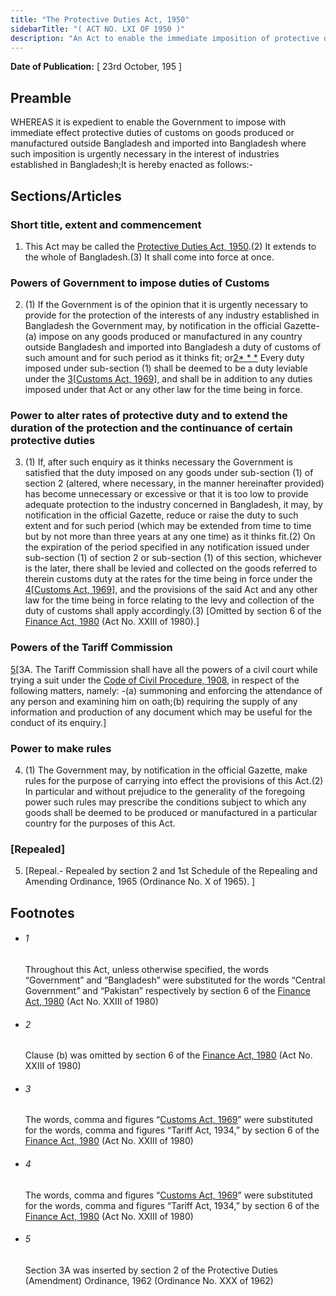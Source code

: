 ```yaml
---
title: "The Protective Duties Act, 1950"
sidebarTitle: "( ACT NO. LXI OF 1950 )"
description: "An Act to enable the immediate imposition of protective duties of customs on imported goods. 1♣"
---
```


**Date of Publication:** [ 23rd October, 195 ]

## Preamble

WHEREAS it is expedient to enable the Government to impose with immediate effect protective duties of customs on goods produced or manufactured outside Bangladesh and imported into Bangladesh where such imposition is urgently necessary in the interest of industries established in Bangladesh;It is hereby enacted as follows:-

## Sections/Articles

### Short title, extent and commencement

1. This Act may be called the [Protective Duties Act, 1950](/act-239.html "Protective Duties Act, 1950").(2) It extends to the whole of Bangladesh.(3) It shall come into force at once.

### Powers of Government to impose duties of Customs

2. (1) If the Government is of the opinion that it is urgently necessary to provide for the protection of the interests of any industry established in Bangladesh the Government may, by notification in the official Gazette-(a) impose on any goods produced or manufactured in any country outside Bangladesh and imported into Bangladesh a duty of customs of such amount and for such period as it thinks fit; or[2](1)[\* \* \*](2) Every duty imposed under sub-section (1) shall be deemed to be a duty leviable under the [3](2)[[Customs Act, 1969](/act-354.html "Customs Act, 1969")], and shall be in addition to any duties imposed under that Act or any other law for the time being in force.

### Power to alter rates of protective duty and to extend the duration of the protection and the continuance of certain protective duties

3. (1) If, after such enquiry as it thinks necessary the Government is satisfied that the duty imposed on any goods under sub-section (1) of section 2 (altered, where necessary, in the manner hereinafter provided) has become unnecessary or excessive or that it is too low to provide adequate protection to the industry concerned in Bangladesh, it may, by notification in the official Gazette, reduce or raise the duty to such extent and for such period (which may be extended from time to time but by not more than three years at any one time) as it thinks fit.(2) On the expiration of the period specified in any notification issued under sub-section (1) of section 2 or sub-section (1) of this section, whichever is the later, there shall be levied and collected on the goods referred to therein customs duty at the rates for the time being in force under the [4](1)[[Customs Act, 1969](/act-354.html "Customs Act, 1969")], and the provisions of the said Act and any other law for the time being in force relating to the levy and collection of the duty of customs shall apply accordingly.(3) [Omitted by section 6 of the [Finance Act, 1980](/act-604.html "Finance Act, 1980") (Act No. XXIII of 1980).]

### Powers of the Tariff Commission

[5](1)[3A. The Tariff Commission shall have all the powers of a civil court while trying a suit under the [Code of Civil Procedure, 1908](/act-86.html "Code of Civil Procedure, 1908"), in respect of the following matters, namely: -(a) summoning and enforcing the attendance of any person and examining him on oath;(b) requiring the supply of any information and production of any document which may be useful for the conduct of its enquiry.]

### Power to make rules

4. (1) The Government may, by notification in the official Gazette, make rules for the purpose of carrying into effect the provisions of this Act.(2) In particular and without prejudice to the generality of the foregoing power such rules may prescribe the conditions subject to which any goods shall be deemed to be produced or manufactured in a particular country for the purposes of this Act.

### [Repealed]

5. [Repeal.- Repealed by section 2 and 1st Schedule of the Repealing and Amending Ordinance, 1965 (Ordinance No. X of 1965). ]

## Footnotes

- ###### 1

  Throughout this Act, unless otherwise specified, the words “Government” and “Bangladesh” were substituted for the words “Central Government” and “Pakistan” respectively by section 6 of the [Finance Act, 1980](/act-604.html "Finance Act, 1980") (Act No. XXIII of 1980)

- ###### 2

  Clause (b) was omitted by section 6 of the [Finance Act, 1980](/act-604.html "Finance Act, 1980") (Act No. XXIII of 1980)

- ###### 3

  The words, comma and figures “[Customs Act, 1969](/act-354.html "Customs Act, 1969")” were substituted for the words, comma and figures “Tariff Act, 1934,” by section 6 of the [Finance Act, 1980](/act-604.html "Finance Act, 1980") (Act No. XXIII of 1980)

- ###### 4

  The words, comma and figures “[Customs Act, 1969](/act-354.html "Customs Act, 1969")” were substituted for the words, comma and figures “Tariff Act, 1934,” by section 6 of the [Finance Act, 1980](/act-604.html "Finance Act, 1980") (Act No. XXIII of 1980)

- ###### 5

  Section 3A was inserted by section 2 of the Protective Duties (Amendment) Ordinance, 1962 (Ordinance No. XXX of 1962)

